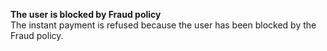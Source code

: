   
<Card title="130004" href="/development-ressources/errors/codes/130004">  

 **The user is blocked by Fraud policy**  
 The instant payment is refused because the user has been blocked by the Fraud policy.  

</Card>